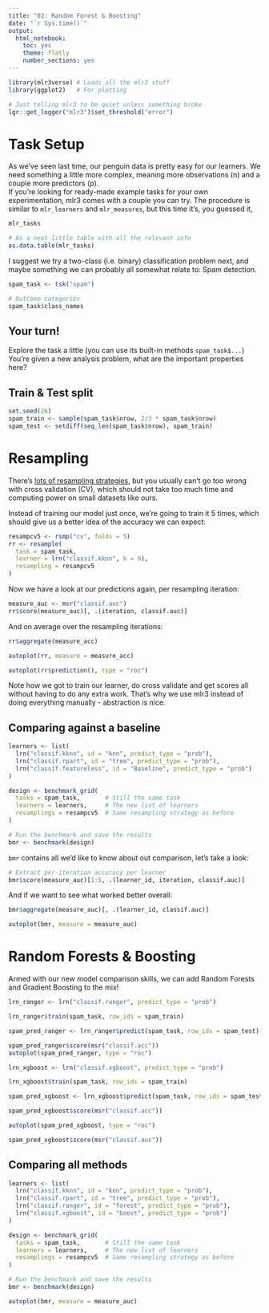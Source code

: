 ```yaml
---
title: "02: Random Forest & Boosting"
date: "`r Sys.time()`"
output: 
  html_notebook: 
    toc: yes
    theme: flatly
    number_sections: yes
---
```


```r
library(mlr3verse) # Loads all the mlr3 stuff
library(ggplot2)   # For plotting

# Just telling mlr3 to be quiet unless something broke
lgr::get_logger("mlr3")$set_threshold("error")
```

# Task Setup

As we've seen last time, our penguin data is pretty easy for our learners.
We need something a little more complex, meaning more observations (n)
and a couple more predictors (p).  
If you're looking for ready-made example tasks for your own experimentation,
mlr3 comes with a couple you can try. The procedure is similar to `mlr_learners`
and `mlr_measures`, but this time it's, you guessed it,  

```r
mlr_tasks

# As a neat little table with all the relevant info
as.data.table(mlr_tasks)
```

I suggest we try a two-class (i.e. binary) classification problem next, and
maybe something we can probably all somewhat relate to: Spam detection.

```r
spam_task <- tsk("spam")

# Outcome categories
spam_task$class_names
```

## Your turn!

Explore the task a little (you can use its built-in methods `spam_task$...`)
You're given a new analysis problem, what are the important properties here?

## Train & Test split

```r
set.seed(26)
spam_train <- sample(spam_task$nrow, 2/3 * spam_task$nrow)
spam_test <- setdiff(seq_len(spam_task$nrow), spam_train)
```

# Resampling

There's [lots of resampling strategies](https://mlr3book.mlr-org.com/resampling.html), but you usually can't go too wrong with cross validation (CV), which should not take too much time and computing power on small datasets like ours.

Instead of training our model just once, we're going to train it 5 times, which should give us a better idea of the accuracy we can expect:

```r
resampcv5 <- rsmp("cv", folds = 5)
rr <- resample(
  task = spam_task, 
  learner = lrn("classif.kknn", k = 9),
  resampling = resampcv5
)
```

Now we have a look at our predictions again, per resampling iteration:

```r
measure_auc <- msr("classif.auc")
rr$score(measure_auc)[, .(iteration, classif.auc)]
```

And on average over the resampling iterations:

```r
rr$aggregate(measure_acc)

autoplot(rr, measure = measure_acc)

autoplot(rr$prediction(), type = "roc")
```


Note how we got to train our learner, do cross validate and get scores
all without having to do any extra work.
That's why we use mlr3 instead of doing everything manually - abstraction is nice.

## Comparing against a baseline

```r
learners <- list(
  lrn("classif.kknn", id = "knn", predict_type = "prob"),
  lrn("classif.rpart", id = "tree", predict_type = "prob"),
  lrn("classif.featureless", id = "Baseline", predict_type = "prob")
) 

design <- benchmark_grid(
  tasks = spam_task,       # Still the same task
  learners = learners,     # The new list of learners
  resamplings = resampcv5  # Same resampling strategy as before
) 

# Run the benchmark and save the results
bmr <- benchmark(design)
```

`bmr` contains all we'd like to know about out comparison, let's take a look:

```r
# Extract per-iteration accuracy per learner
bmr$score(measure_auc)[1:5, .(learner_id, iteration, classif.auc)]
```

And if we want to see what worked better overall:

```r
bmr$aggregate(measure_auc)[, .(learner_id, classif.auc)]

autoplot(bmr, measure = measure_auc)
```

# Random Forests & Boosting

Armed with our new model comparison skills, we can add Random Forests and
Gradient Boosting to the mix!

```r
lrn_ranger <- lrn("classif.ranger", predict_type = "prob")

lrn_ranger$train(spam_task, row_ids = spam_train)

spam_pred_ranger <- lrn_ranger$predict(spam_task, row_ids = spam_test)

spam_pred_ranger$score(msr("classif.acc"))
autoplot(spam_pred_ranger, type = "roc")
```

```r
lrn_xgboost <- lrn("classif.xgboost", predict_type = "prob")

lrn_xgboost$train(spam_task, row_ids = spam_train)

spam_pred_xgboost <- lrn_xgboost$predict(spam_task, row_ids = spam_test)

spam_pred_xgboost$score(msr("classif.acc"))
```


```r
autoplot(spam_pred_xgboost, type = "roc")

spam_pred_xgboost$score(msr("classif.auc"))
```

## Comparing all methods

```r
learners <- list(
  lrn("classif.kknn", id = "knn", predict_type = "prob"),
  lrn("classif.rpart", id = "tree", predict_type = "prob"),
  lrn("classif.ranger", id = "forest", predict_type = "prob"),
  lrn("classif.xgboost", id = "boost", predict_type = "prob")
) 

design <- benchmark_grid(
  tasks = spam_task,       # Still the same task
  learners = learners,     # The new list of learners
  resamplings = resampcv5  # Same resampling strategy as before
) 

# Run the benchmark and save the results
bmr <- benchmark(design)
```

```r
autoplot(bmr, measure = measure_auc)
```

